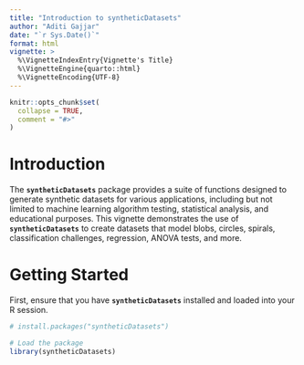 ```yaml
---
title: "Introduction to syntheticDatasets"
author: "Aditi Gajjar"
date: "`r Sys.Date()`"
format: html
vignette: >
  %\VignetteIndexEntry{Vignette's Title}
  %\VignetteEngine{quarto::html}
  %\VignetteEncoding{UTF-8}
---
```


```r
knitr::opts_chunk$set(
  collapse = TRUE,
  comment = "#>"
)
```

# Introduction

The **`syntheticDatasets`** package provides a suite of functions designed to generate synthetic datasets for various applications, including but not limited to machine learning algorithm testing, statistical analysis, and educational purposes. This vignette demonstrates the use of **`syntheticDatasets`** to create datasets that model blobs, circles, spirals, classification challenges, regression, ANOVA tests, and more.

# Getting Started

First, ensure that you have **`syntheticDatasets`** installed and loaded into your R session.

```r
# install.packages("syntheticDatasets")

# Load the package
library(syntheticDatasets)
```
